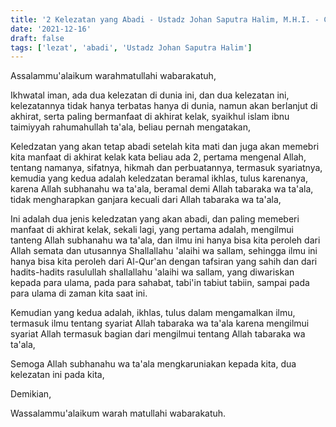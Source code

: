 ```yaml
---
title: '2 Kelezatan yang Abadi - Ustadz Johan Saputra Halim, M.H.I. - Ceramah Singkat'
date: '2021-12-16'
draft: false
tags: ['lezat', 'abadi', 'Ustadz Johan Saputra Halim']
---
```


Assalammu'alaikum warahmatullahi wabarakatuh,

Ikhwatal iman, ada dua kelezatan di dunia ini, dan dua kelezatan ini, kelezatannya tidak hanya terbatas hanya di dunia, namun akan berlanjut di akhirat, serta paling bermanfaat di akhirat kelak, syaikhul islam ibnu taimiyyah rahumahullah ta'ala, beliau pernah mengatakan,

Keledzatan yang akan tetap abadi setelah kita mati dan juga akan memebri kita manfaat di akhirat kelak kata beliau ada 2, pertama mengenal Allah, tentang namanya, sifatnya, hikmah dan perbuatannya, termasuk syariatnya, kemudia yang kedua adalah keledzatan beramal ikhlas, tulus karenanya, karena Allah subhanahu wa ta'ala, beramal demi Allah tabaraka wa ta'ala, tidak mengharapkan ganjara kecuali dari Allah tabaraka wa ta'ala,

Ini adalah dua jenis keledzatan yang akan abadi, dan paling memeberi manfaat di akhirat kelak, sekali lagi, yang pertama adalah, mengilmui tanteng Allah subhanahu wa ta'ala, dan ilmu ini hanya bisa kita peroleh dari Allah semata dan utusannya Shallallahu 'alaihi wa sallam, sehingga ilmu ini hanya bisa kita peroleh dari Al-Qur'an dengan tafsiran yang sahih dan dari hadits-hadits rasulullah shallallahu 'alaihi wa sallam, yang diwariskan kepada para ulama, pada para sahabat, tabi'in tabiut tabiin, sampai pada para ulama di zaman kita saat ini.

Kemudian yang kedua adalah, ikhlas, tulus dalam mengamalkan ilmu, termasuk ilmu tentang syariat Allah tabaraka wa ta'ala karena mengilmui syariat Allah termasuk bagian dari mengilmui tentang Allah tabaraka wa ta'ala,

Semoga Allah subhanahu wa ta'ala mengkaruniakan kepada kita, dua kelezatan ini pada kita,

Demikian,

Wassalammu'alaikum warah matullahi wabarakatuh.
